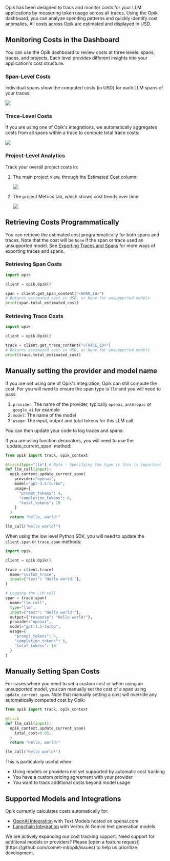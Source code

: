 Opik has been designed to track and monitor costs for your LLM applications by measuring token usage across all traces. Using the Opik dashboard, you can analyze spending patterns and quickly identify cost anomalies. All costs across Opik are estimated and displayed in USD.

## Monitoring Costs in the Dashboard

You can use the Opik dashboard to review costs at three levels: spans, traces, and projects. Each level provides different insights into your application's cost structure.

### Span-Level Costs

Individual spans show the computed costs (in USD) for each LLM spans of your traces:

<Frame>
  <img src="/img/tracing/cost_tracking_span.png" />
</Frame>

### Trace-Level Costs

If you are using one of Opik's integrations, we automatically aggregates costs from all spans within a trace to compute total trace costs:

<Frame>
  <img src="/img/tracing/cost_tracking_trace_view.png" />
</Frame>

### Project-Level Analytics

Track your overall project costs in:

1. The main project view, through the Estimated Cost column:

   <Frame>
     <img src="/img/tracing/cost_tracking_project.png" />
   </Frame>

2. The project Metrics tab, which shows cost trends over time:
   <Frame>
     <img src="/img/tracing/cost_tracking_project_metrics.png" />
   </Frame>

## Retrieving Costs Programmatically

You can retrieve the estimated cost programmatically for both spans and traces. Note that the cost will be `None` if the span or trace used an unsupported model. See [Exporting Traces and Spans](/tracing/export_data) for more ways of exporting traces and spans.

### Retrieving Span Costs

```python
import opik

client = opik.Opik()

span = client.get_span_content("<SPAN_ID>")
# Returns estimated cost in USD, or None for unsupported models
print(span.total_estimated_cost)
```

### Retrieving Trace Costs

```python
import opik

client = opik.Opik()

trace = client.get_trace_content("<TRACE_ID>")
# Returns estimated cost in USD, or None for unsupported models
print(trace.total_estimated_cost)
```

## Manually setting the provider and model name

If you are not using one of Opik's integration, Opik can still compute the cost. For you will need to ensure the
span type is `llm` and you will need to pass:

1. `provider`: The name of the provider, typically `openai`, `anthropic` or `google_ai` for example
2. `model`: The name of the model
3. `usage`: The input, output and total tokens for this LLM call.

You can then update your code to log traces and spans:

<Tabs>
<Tab title="Function decorator" value="Function decorator">
If you are using function decorators, you will need to use the `update_current_span` method:

```python
from opik import track, opik_context

@track(type="llm") # Note - Specifying the type is this is important
def llm_call(input):
  opik_context.update_current_span(
    provider="openai",
    model="gpt-3.5-turbo",
    usage={
      "prompt_tokens": 4,
      "completion_tokens": 6,
      "total_tokens": 10
    }
  )
  return "Hello, world!"

llm_call("Hello world!")
```

</Tab>
<Tab title="Low level Python SDK" value="Low level Python SDK">

When using the low level Python SDK, you will need to update the `client.span` or `trace.span` methods:

```python
import opik

client = opik.Opik()

trace = client.trace(
  name="custom_trace",
  input={"text": "Hello world!"},
)

# Logging the LLM call
span = trace.span(
  name="llm_call",
  type="llm",
  input={"text": "Hello world!"},
  output={"response": "Hello world!"},
  provider="openai",
  model="gpt-3.5-turbo",
  usage={
    "prompt_tokens": 4,
    "completion_tokens": 6,
    "total_tokens": 10
  }
)
```

</Tab>
</Tabs>

## Manually Setting Span Costs

For cases where you need to set a custom cost or when using an unsupported model, you can
manually set the cost of a span using `update_current_span`. Note that manually setting a
cost will override any automatically computed cost by Opik:

```python
from opik import track, opik_context

@track
def llm_call(input):
  opik_context.update_current_span(
    total_cost=0.05,
  )
  return "Hello, world!"

llm_call("Hello world!")
```

This is particularly useful when:

- Using models or providers not yet supported by automatic cost tracking
- You have a custom pricing agreement with your provider
- You want to track additional costs beyond model usage

## Supported Models and Integrations

Opik currently calculates costs automatically for:

- [OpenAI Integration](/tracing/integrations/openai) with Text Models hosted on openai.com
- [Langchain Integration](/tracing/integrations/langchain) with Vertex AI Gemini text generation models

<Tip>
  We are actively expanding our cost tracking support. Need support for additional models or providers? Please [open a
  feature request](https://github.com/comet-ml/opik/issues) to help us prioritize development.
</Tip>
